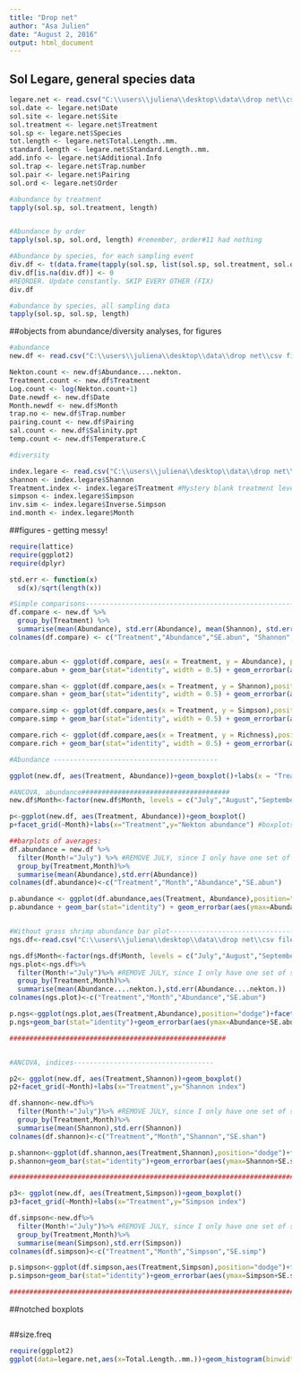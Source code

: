 ```yaml
---
title: "Drop net"
author: "Asa Julien"
date: "August 2, 2016"
output: html_document
---
```



## Sol Legare, general species data
```r
legare.net <- read.csv("C:\\users\\juliena\\desktop\\data\\drop net\\csv files\\legare.csv")
sol.date <- legare.net$Date
sol.site <- legare.net$Site
sol.treatment <- legare.net$Treatment
sol.sp <- legare.net$Species
tot.length <- legare.net$Total.Length..mm.
standard.length <- legare.net$Standard.Length..mm.
add.info <- legare.net$Additional.Info
sol.trap <- legare.net$Trap.number
sol.pair <- legare.net$Pairing 
sol.ord <- legare.net$Order

#abundance by treatment
tapply(sol.sp, sol.treatment, length)


#Abundance by order
tapply(sol.sp, sol.ord, length) #remember, order#11 had nothing

#Abundance by species, for each sampling event
div.df <- t(data.frame(tapply(sol.sp, list(sol.sp, sol.treatment, sol.ord), length)))
div.df[is.na(div.df)] <- 0
#REORDER. Update constantly. SKIP EVERY OTHER (FIX)
div.df

#abundance by species, all sampling data
tapply(sol.sp, sol.sp, length)
```

##objects from abundance/diversity analyses, for figures
```r
#abundance
new.df <- read.csv("C:\\users\\juliena\\desktop\\data\\drop net\\csv files\\Diversity_abundance.csv")

Nekton.count <- new.df$Abundance....nekton.
Treatment.count <- new.df$Treatment
Log.count <- log(Nekton.count+1)
Date.newdf <- new.df$Date
Month.newdf <- new.df$Month
trap.no <- new.df$Trap.number
pairing.count <- new.df$Pairing
sal.count <- new.df$Salinity.ppt
temp.count <- new.df$Temperature.C

#diversity

index.legare <- read.csv("C:\\users\\juliena\\desktop\\data\\drop net\\csv files\\Diversity_abundance.csv") #same file as new.df, be careful
shannon <- index.legare$Shannon
Treatment.index <- index.legare$Treatment #Mystery blank treatment level - get rid of this!
simpson <- index.legare$Simpson
inv.sim <- index.legare$Inverse.Simpson
ind.month <- index.legare$Month
```


##figures - getting messy!
```r

require(lattice)
require(ggplot2)
require(dplyr)

std.err <- function(x)
  sd(x)/sqrt(length(x))

#Simple comparisons-------------------------------------------------------
df.compare <- new.df %>%
  group_by(Treatment) %>%
  summarise(mean(Abundance), std.err(Abundance), mean(Shannon), std.err(Shannon), mean(Simpson), std.err(Simpson), mean(Richness), std.err(Richness))
colnames(df.compare) <- c("Treatment","Abundance","SE.abun", "Shannon", "SE.shannon", "Simpson", "SE.simpson", "Richness", "SE.richness") #CAREFUL OF NAME OVERLAP! WITH LOWER SECTIONS


compare.abun <- ggplot(df.compare, aes(x = Treatment, y = Abundance), position="dodge")
compare.abun + geom_bar(stat="identity", width = 0.5) + geom_errorbar(aes(ymax=Abundance+SE.abun,ymin=Abundance-SE.abun), width=0.15) + labs(x=expression(),y=expression(Nekton~abundance~(individuals~m^{-2}))) + theme(axis.title = element_text(size = 20,face = "bold"), strip.text = element_text(size=18,face = "bold"), axis.text.x = element_text(size=20,face = "bold"), axis.text.y = element_text(size = 15, face = "bold"))

compare.shan <- ggplot(df.compare,aes(x = Treatment, y = Shannon),position="dodge")
compare.shan + geom_bar(stat="identity", width = 0.5) + geom_errorbar(aes(ymax=Shannon+SE.shannon,ymin=Shannon-SE.shannon), width=0.15) + labs(x=expression(),y=expression(Shannon~diversity)) + theme(axis.title = element_text(size = 20,face = "bold"), strip.text = element_text(size=18,face = "bold"), axis.text.x = element_text(size=20,face = "bold"), axis.text.y = element_text(size = 15, face = "bold"))

compare.simp <- ggplot(df.compare,aes(x = Treatment, y = Simpson),position="dodge")
compare.simp + geom_bar(stat="identity", width = 0.5) + geom_errorbar(aes(ymax=Simpson+SE.simpson,ymin=Simpson-SE.simpson), width=0.15) + labs(x=expression(),y=expression(Simpson~diversity)) + theme(axis.title = element_text(size = 20,face = "bold"), strip.text = element_text(size=18,face = "bold"), axis.text.x = element_text(size=20,face = "bold"), axis.text.y = element_text(size = 15, face = "bold"))

compare.rich <- ggplot(df.compare,aes(x = Treatment, y = Richness),position="dodge")
compare.rich + geom_bar(stat="identity", width = 0.5) + geom_errorbar(aes(ymax=Richness+SE.richness,ymin=Richness-SE.richness), width=0.15) + labs(x=expression(),y=expression(Species~richness)) + theme(axis.title = element_text(size = 20,face = "bold"), strip.text = element_text(size=18,face = "bold"), axis.text.x = element_text(size=18,face = "bold"), axis.text.y = element_text(size = 13, face = "bold"))

#Abundance -----------------------------------------

ggplot(new.df, aes(Treatment, Abundance))+geom_boxplot()+labs(x = "Treatment", y = "Nekton abundance")+theme(axis.text = element_text(size=16,face = "bold"),axis.title = element_text(size = 20,face = "bold"),strip.text = element_text(size=18,face = "bold"))

#ANCOVA, abundance#####################################
new.df$Month<-factor(new.df$Month, levels = c("July","August","September","October","November","December", "January", "February", "March")) #Ordering the months

p<-ggplot(new.df, aes(Treatment, Abundance))+geom_boxplot()
p+facet_grid(~Month)+labs(x="Treatment",y="Nekton abundance") #boxplots - change IQR?

##barplots of averages:
df.abundance = new.df %>%
  filter(Month!="July") %>% #REMOVE JULY, since I only have one set of samples at this point
  group_by(Treatment,Month)%>%
  summarise(mean(Abundance),std.err(Abundance))
colnames(df.abundance)<-c("Treatment","Month","Abundance","SE.abun")

p.abundance <- ggplot(df.abundance,aes(Treatment, Abundance),position="dodge") + facet_grid(~Month)
p.abundance + geom_bar(stat="identity") + geom_errorbar(aes(ymax=Abundance+SE.abun,ymin=Abundance-SE.abun), width=0.25) + facet_grid(~Month) + labs(x=expression(Treatment),y=expression(Nekton~abundance~(individuals~m^{-2}))) + theme(axis.title = element_text(size = 20,face = "bold"), strip.text = element_text(size=18,face = "bold"), axis.text.x = element_text(size=13,face = "bold"), axis.text.y = element_text(size = 13, face = "bold"))


#Without grass shrimp abundance bar plot------------------------------------------------
ngs.df<-read.csv("C:\\users\\juliena\\desktop\\data\\drop net\\csv files\\Without grass shrimp\\no_grass_shrimp.csv")

ngs.df$Month<-factor(ngs.df$Month, levels = c("July","August","September","October","November","December", "January")) #Ordering the months
ngs.plot<-ngs.df%>%
  filter(Month!="July")%>% #REMOVE JULY, since I only have one set of samples at this point
  group_by(Treatment,Month)%>%
  summarise(mean(Abundance....nekton.),std.err(Abundance....nekton.))
colnames(ngs.plot)<-c("Treatment","Month","Abundance","SE.abun")

p.ngs<-ggplot(ngs.plot,aes(Treatment,Abundance),position="dodge")+facet_grid(~Month)
p.ngs+geom_bar(stat="identity")+geom_errorbar(aes(ymax=Abundance+SE.abun,ymin=Abundance-SE.abun), width=0.25)+facet_grid(~Month)+labs(title="Without grass shrimp",x=expression(Treatment),y=expression(Nekton~abundance~(individuals~m^{-2})))+theme(axis.title = element_text(size = 20,face = "bold"), strip.text = element_text(size=18,face = "bold"), axis.text.x = element_text(size=13,face = "bold"), axis.text.y = element_text(size = 13, face = "bold"))

######################################################


#ANCOVA, indices-----------------------------------

p2<- ggplot(new.df, aes(Treatment,Shannon))+geom_boxplot()
p2+facet_grid(~Month)+labs(x="Treatment",y="Shannon index")

df.shannon<-new.df%>%
  filter(Month!="July")%>% #REMOVE JULY, since I only have one set of samples at this point
  group_by(Treatment,Month)%>%
  summarise(mean(Shannon),std.err(Shannon))
colnames(df.shannon)<-c("Treatment","Month","Shannon","SE.shan")

p.shannon<-ggplot(df.shannon,aes(Treatment,Shannon),position="dodge")+facet_grid(~Month)
p.shannon+geom_bar(stat="identity")+geom_errorbar(aes(ymax=Shannon+SE.shan,ymin=Shannon-SE.shan), width=0.25)+facet_grid(~Month)+labs(x="Treatment",y="Shannon diversity index")+theme(axis.title = element_text(size = 20,face = "bold"), strip.text = element_text(size=18,face = "bold"), axis.text.x = element_text(size=13,face = "bold"), axis.text.y = element_text(size = 13, face = "bold"))

#############################################################################

p3<- ggplot(new.df, aes(Treatment,Simpson))+geom_boxplot()
p3+facet_grid(~Month)+labs(x="Treatment",y="Simpson index")

df.simpson<-new.df%>%
  filter(Month!="July")%>% #REMOVE JULY, since I only have one set of samples at this point
  group_by(Treatment,Month)%>%
  summarise(mean(Simpson),std.err(Simpson))
colnames(df.simpson)<-c("Treatment","Month","Simpson","SE.simp")

p.simpson<-ggplot(df.simpson,aes(Treatment,Simpson),position="dodge")+facet_grid(~Month)
p.simpson+geom_bar(stat="identity")+geom_errorbar(aes(ymax=Simpson+SE.simp,ymin=Simpson-SE.simp), width=0.25)+facet_grid(~Month)+labs(x="Treatment",y="Simpson diversity index")+theme(axis.title = element_text(size = 20,face = "bold"), strip.text = element_text(size=18,face = "bold"), axis.text.x = element_text(size=13,face = "bold"), axis.text.y = element_text(size = 13, face = "bold"))

#############################################################################

```

##notched boxplots
```r

```


##size.freq
```r
require(ggplot2)
ggplot(data=legare.net,aes(x=Total.Length..mm.))+geom_histogram(binwidth = 5)+facet_grid(~Species)+theme_bw()+labs(x="Length (mm)",y="Frequency")


```


